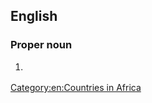 ==English==
{{wikipedia}}

===Proper noun===
{{en-proper noun}}

# {{senseid|en|Q889394}} {{n-g|A former country and colony of Portugal in Africa, now called [[Mozambique]].}}
#: {{syn|en|Portuguese Mozambique}}

[[Category:en:Countries in Africa]]